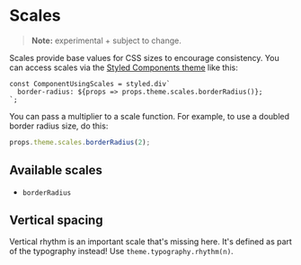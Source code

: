 
<Meta title="Primitives / Scales" />

# Scales

> **Note:** experimental + subject to change.

Scales provide base values for CSS sizes to encourage consistency. You can access scales via the [Styled Components theme](https://www.styled-components.com/docs/advanced#theming) like this:

```
const ComponentUsingScales = styled.div`
  border-radius: ${props => props.theme.scales.borderRadius()};
`;
```

You can pass a multiplier to a scale function. For example, to use a doubled border radius size, do this:

```js
props.theme.scales.borderRadius(2);
```

## Available scales

- `borderRadius`

## Vertical spacing

Vertical rhythm is an important scale that's missing here. It's defined as part of the typography instead! Use `theme.typography.rhythm(n)`.
